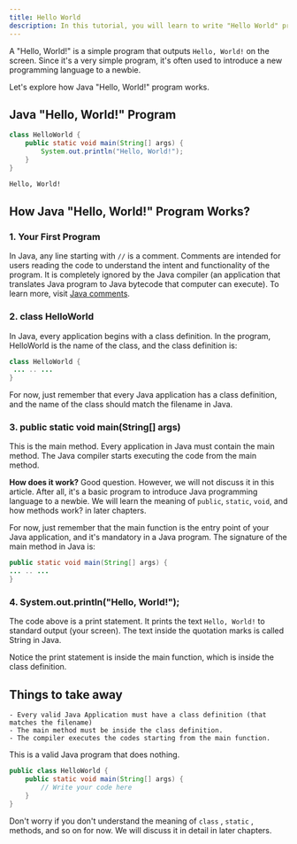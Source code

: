 ```yaml
---
title: Hello World
description: In this tutorial, you will learn to write "Hello World" program in Java.
---
```


A "Hello, World!" is a simple program that outputs `Hello, World!` on the screen. Since it's a very simple program, it's often used to introduce a new programming language to a newbie.

Let's explore how Java "Hello, World!" program works.

## Java "Hello, World!" Program

```java title="HelloWorld.java"
class HelloWorld {
    public static void main(String[] args) {
        System.out.println("Hello, World!");
    }
}

```

```bash title="Output"
Hello, World!
```

## How Java "Hello, World!" Program Works?

### 1. Your First Program

In Java, any line starting with `//` is a comment. Comments are intended for users reading the code to understand the intent and functionality of the program. It is completely ignored by the Java compiler (an application that translates Java program to Java bytecode that computer can execute). To learn more, visit [Java comments](/docs/comments).

### 2. class HelloWorld

In Java, every application begins with a class definition. In the program, HelloWorld is the name of the class, and the class definition is:

```java
class HelloWorld {
 ... .. ...
}

```

For now, just remember that every Java application has a class definition, and the name of the class should match the filename in Java.

### 3. public static void main(String[] args)

This is the main method. Every application in Java must contain the main method. The Java compiler starts executing the code from the main method.

**How does it work?** Good question. However, we will not discuss it in this article. After all, it's a basic program to introduce Java programming language to a newbie. We will learn the meaning of `public`, `static`, `void`, and how methods work? in later chapters.

For now, just remember that the main function is the entry point of your Java application, and it's mandatory in a Java program. The signature of the main method in Java is:

```java
public static void main(String[] args) {
... .. ...
}
```

### 4. System.out.println("Hello, World!");

The code above is a print statement. It prints the text `Hello, World!` to standard output (your screen). The text inside the quotation marks is called String in Java.

Notice the print statement is inside the main function, which is inside the class definition.

## Things to take away


    - Every valid Java Application must have a class definition (that matches the filename)
    - The main method must be inside the class definition.
    - The compiler executes the codes starting from the main function.


This is a valid Java program that does nothing.

```java
public class HelloWorld {
    public static void main(String[] args) {
        // Write your code here
    }
}
```

Don't worry if you don't understand the meaning of `class` , `static` , methods, and so on for now. We will discuss it in detail in later chapters.

